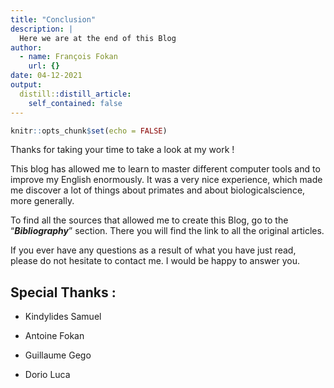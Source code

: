 ```yaml
---
title: "Conclusion"
description: |
  Here we are at the end of this Blog
author:
  - name: François Fokan
    url: {}
date: 04-12-2021
output:
  distill::distill_article:
    self_contained: false
---
```


```r
knitr::opts_chunk$set(echo = FALSE)
```

Thanks for taking your time to take a look at my work !

This blog has allowed me to learn to master different computer tools and to improve my English enormously. It was a very nice experience, which made me discover a lot of things about primates and about biologicalscience, more generally.

To find all the sources that allowed me to create this Blog, go to the "***Bibliography***" section. There you will find the link to all the original articles.

If you ever have any questions as a result of what you have just read, please do not hesitate to contact me. I would be happy to answer you.

## Special Thanks : 

- Kindylides Samuel

- Antoine Fokan

- Guillaume Gego

- Dorio Luca

